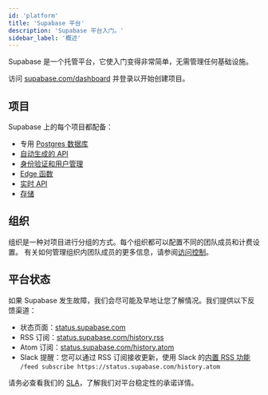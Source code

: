 ```yaml
---
id: 'platform'
title: 'Supabase 平台'
description: 'Supabase 平台入门。'
sidebar_label: '概述'
---
```


Supabase 是一个托管平台，它使入门变得非常简单，无需管理任何基础设施。

访问 [supabase.com/dashboard](https://supabase.com/dashboard) 并登录以开始创建项目。

## 项目

Supabase 上的每个项目都配备：

- 专用 [Postgres 数据库](/docs/guides/database)
- [自动生成的 API](/docs/guides/database/api)
- [身份验证和用户管理](/docs/guides/auth)
- [Edge 函数](/docs/guides/functions)
- [实时 API](/docs/guides/realtime)
- [存储](/docs/guides/storage)

## 组织

组织是一种对项目进行分组的方式。每个组织都可以配置不同的团队成员和计费设置。
有关如何管理组织内团队成员的更多信息，请参阅[访问控制](/docs/guides/platform/access-control)。

## 平台状态

如果 Supabase 发生故障，我们会尽可能及早地让您了解情况。我们提供以下反馈渠道：

- 状态页面：[status.supabase.com](https://status.supabase.com/)
- RSS 订阅：[status.supabase.com/history.rss](https://status.supabase.com/history.rss)
- Atom 订阅：[status.supabase.com/history.atom](https://status.supabase.com/history.atom)
- Slack 提醒：您可以通过 RSS 订阅接收更新，使用 Slack 的[内置 RSS 功能](https://slack.com/help/articles/218688467-Add-RSS-feeds-to-Slack) <br />`/feed subscribe https://status.supabase.com/history.atom`

请务必查看我们的 [SLA](/docs/company/sla)，了解我们对平台稳定性的承诺详情。
